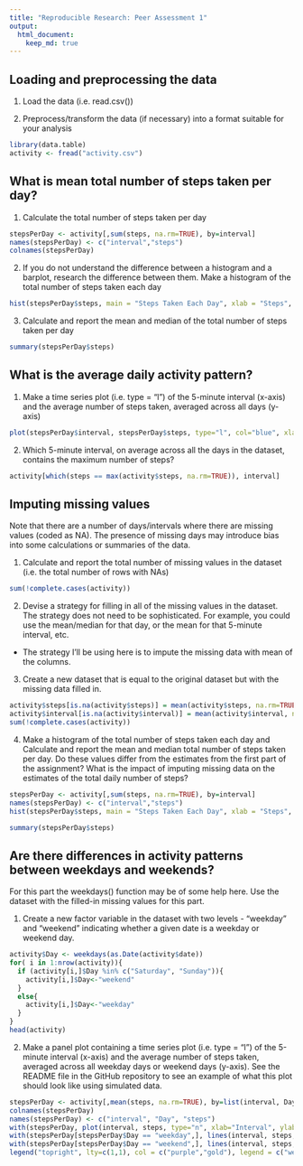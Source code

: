 ```yaml
---
title: "Reproducible Research: Peer Assessment 1"
output: 
  html_document:
    keep_md: true
---
```


## Loading and preprocessing the data

1. Load the data (i.e. read.csv())

2. Preprocess/transform the data (if necessary) into a format suitable for your analysis

```r
library(data.table)
activity <- fread("activity.csv")
```

## What is mean total number of steps taken per day?

1. Calculate the total number of steps taken per day
```r
stepsPerDay <- activity[,sum(steps, na.rm=TRUE), by=interval]
names(stepsPerDay) <- c("interval","steps")
colnames(stepsPerDay)
```

2. If you do not understand the difference between a histogram and a barplot, research the difference between them. Make a histogram of the total number of steps taken each day
```r
hist(stepsPerDay$steps, main = "Steps Taken Each Day", xlab = "Steps", border="blue", col="green", breaks=5)
```

3. Calculate and report the mean and median of the total number of steps taken per day


```r
summary(stepsPerDay$steps)
```

## What is the average daily activity pattern?

1. Make a time series plot (i.e. type = "l") of the 5-minute interval (x-axis) and the average number of steps taken, averaged across all days (y-axis)


```r
plot(stepsPerDay$interval, stepsPerDay$steps, type="l", col="blue", xlab="Interval", ylab="Steps", main="Average Number of Steps")
```

2. Which 5-minute interval, on average across all the days in the dataset, contains the maximum number of steps?

```r
activity[which(steps == max(activity$steps, na.rm=TRUE)), interval]
```
## Imputing missing values

Note that there are a number of days/intervals where there are missing values (coded as NA). The presence of missing days may introduce bias into some calculations or summaries of the data.

1. Calculate and report the total number of missing values in the dataset (i.e. the total number of rows with NAs)

```r
sum(!complete.cases(activity))
```


2. Devise a strategy for filling in all of the missing values in the dataset. The strategy does not need to be sophisticated. For example, you could use the mean/median for that day, or the mean for that 5-minute interval, etc.

- The strategy I'll be using here is to impute the missing data with mean of the columns.


3. Create a new dataset that is equal to the original dataset but with the missing data filled in.

```r
activity$steps[is.na(activity$steps)] = mean(activity$steps, na.rm=TRUE)
activity$interval[is.na(activity$interval)] = mean(activity$interval, na.rm=TRUE)
sum(!complete.cases(activity))
```


4. Make a histogram of the total number of steps taken each day and Calculate and report the mean and median total number of steps taken per day. Do these values differ from the estimates from the first part of the assignment? What is the impact of imputing missing data on the estimates of the total daily number of steps?

```r
stepsPerDay <- activity[,sum(steps, na.rm=TRUE), by=interval]
names(stepsPerDay) <- c("interval","steps")
hist(stepsPerDay$steps, main = "Steps Taken Each Day", xlab = "Steps", border="blue", col="green", breaks=5)
```



```r
summary(stepsPerDay$steps)
```


## Are there differences in activity patterns between weekdays and weekends?

For this part the weekdays() function may be of some help here. Use the dataset with the filled-in missing values for this part.

1. Create a new factor variable in the dataset with two levels - "weekday" and "weekend" indicating whether a given date is a weekday or weekend day.

```r
activity$Day <- weekdays(as.Date(activity$date))
for( i in 1:nrow(activity)){
  if (activity[i,]$Day %in% c("Saturday", "Sunday")){
    activity[i,]$Day<-"weekend"
  }
  else{
    activity[i,]$Day<-"weekday"
  }
}
head(activity)
```
2. Make a panel plot containing a time series plot (i.e. type = "l") of the 5-minute interval (x-axis) and the average number of steps taken, averaged across all weekday days or weekend days (y-axis). See the README file in the GitHub repository to see an example of what this plot should look like using simulated data.
```r

stepsPerDay <- activity[,mean(steps, na.rm=TRUE), by=list(interval, Day)]
colnames(stepsPerDay)
names(stepsPerDay) <- c("interval", "Day", "steps")
with(stepsPerDay, plot(interval, steps, type="n", xlab="Interval", ylab="Steps", main="Average Number of Steps"))
with(stepsPerDay[stepsPerDay$Day == "weekday",], lines(interval, steps, col="purple"))
with(stepsPerDay[stepsPerDay$Day == "weekend",], lines(interval, steps, col="gold"))
legend("topright", lty=c(1,1), col = c("purple","gold"), legend = c("weekday", "weekend"))
```










